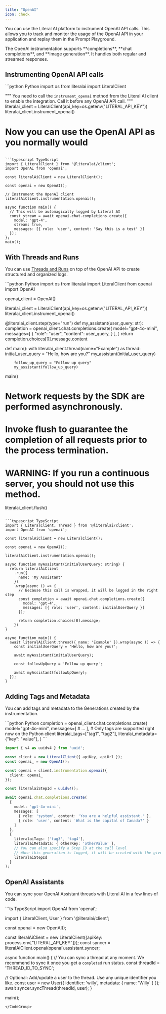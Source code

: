 ```yaml
---
title: "OpenAI"
icon: check
---
```



You can use the Literal AI platform to instrument OpenAI API calls. This allows you to track and monitor the usage of the OpenAI API in your application and replay them in the Prompt Playground.

<Check>
The OpenAI instrumentation supports **completions**, **chat completions**, and **image generation**. It handles both regular and streamed responses.
</Check>

## Instrumenting OpenAI API calls

<CodeGroup>
```python Python
import os
from literalai import LiteralClient

"""
You need to call the `instrument_openai` method from the Literal AI client to
enable the integration. Call it before any OpenAI API call.
"""
literalai_client = LiteralClient(api_key=os.getenv("LITERAL_API_KEY"))
literalai_client.instrument_openai()

# Now you can use the OpenAI API as you normally would
```

```typescript TypeScript
import { LiteralClient } from '@literalai/client';
import OpenAI from 'openai';

const literalAiClient = new LiteralClient();

const openai = new OpenAI();

// Instrument the OpenAI client
literalAiClient.instrumentation.openai();

async function main() {
  // This will be automagically logged by Literal AI
  const stream = await openai.chat.completions.create({
    model: 'gpt-4',
    stream: true,
    messages: [{ role: 'user', content: 'Say this is a test' }]
  });
};
main();
```
</CodeGroup>

## With Threads and Runs

You can use [Threads and Runs](/guides/logs) on top of the OpenAI API to create structured and organized logs.

<CodeGroup>
```python Python
import os
from literalai import LiteralClient
from openai import OpenAI

openai_client = OpenAI()

literalai_client = LiteralClient(api_key=os.getenv("LITERAL_API_KEY"))
literalai_client.instrument_openai()

@literalai_client.step(type="run")
def my_assistant(user_query: str):
    completion = openai_client.chat.completions.create(
                model="gpt-4o-mini",
                messages=[
                    {
                        "role": "user",
                        "content": user_query,
                    }
                ],
            )
    return completion.choices[0].message.content


def main():
    with literalai_client.thread(name="Example") as thread:
        initial_user_query = "Hello, how are you?"
        my_assistant(initial_user_query)
        
        follow_up_query = "Follow up query"
        my_assistant(follow_up_query)

main()
# Network requests by the SDK are performed asynchronously.
# Invoke flush to guarantee the completion of all requests prior to the process termination.
# WARNING: If you run a continuous server, you should not use this method.
literalai_client.flush()
```

```typescript TypeScript
import { LiteralClient, Thread } from '@literalai/client';
import OpenAI from 'openai';

const literalAiClient = new LiteralClient();

const openai = new OpenAI();

literalAiClient.instrumentation.openai();

async function myAssistant(initialUserQuery: string) {
  return literalAiClient
    .run({
      name: 'My Assistant'
    })
    .wrap(async () => {
      // Because this call is wrapped, it will be logged in the right step
      const completion = await openai.chat.completions.create({
        model: 'gpt-4',
        messages: [{ role: 'user', content: initialUserQuery }]
      });

      return completion.choices[0].message;
    })
}

async function main() {
  await literalAiClient.thread({ name: 'Example' }).wrap(async () => {
    const initialUserQuery = 'Hello, how are you?';

    await myAssistant(initialUserQuery);

    const followUpQuery = 'Follow up query';

    await myAssistant(followUpQuery);
  });
}
```
</CodeGroup>

## Adding Tags and Metadata

You can add tags and metadata to the Generations created by the instrumentation.

<CodeGroup>
```python Python
completion = openai_client.chat.completions.create(
    model="gpt-4o-mini",
    messages=[
        # ...
    ],
    # Only tags are supported right now on the Python client
    literalai_tags=["tag1", "tag2"],
    literalai_metadata={"key": "value"},
)
```

```typescript TypeScript
import { v4 as uuidv4 } from 'uuid';

const client = new LiteralClient({ apiKey, apiUrl });
const openai_ = new OpenAI();

const openai = client.instrumentation.openai({
  client: openai_
});

const literalaiStepId = uuidv4();

await openai.chat.completions.create(
  {
    model: 'gpt-4o-mini',
    messages: [
      { role: 'system', content: 'You are a helpful assistant.' },
      { role: 'user', content: 'What is the capital of Canada?' }
    ]
  },
  {
    literalaiTags: ['tag3', 'tag4'],
    literalaiMetadata: { otherKey: 'otherValue' },
    // You can also specify a Step ID at the call level
    // When this generation is logged, it will be created with the given Step ID
    literalaiStepId
  }
);

```
</CodeGroup>

## OpenAI Assistants

You can sync your OpenAI Assistant threads with Literal AI in a few lines of code.

<CodeGroup>
```ts TypeScript
import OpenAI from 'openai';

import { LiteralClient, User } from '@literalai/client';

const openai = new OpenAI();

const literalAiClient = new LiteralClient({apiKey: process.env["LITERAL_API_KEY"]});
const syncer = literalAiClient.openai(openai).assistant.syncer;

async function main() {
  // You can sync a thread at any moment. We recommend to sync it once you get a `completed` run status.
  const threadId = 'THREAD_ID_TO_SYNC';

  // Optional: Add/update a user to the thread. Use any unique identifier you like.
  const user = new User({ identifier: 'willy', metadata: { name: 'Willy' } });
  await syncer.syncThread(threadId, user);
}

main();
```
</CodeGroup>